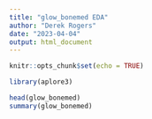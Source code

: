 ```yaml
---
title: "glow_bonemed EDA"
author: "Derek Rogers"
date: "2023-04-04"
output: html_document
---
```


```r
knitr::opts_chunk$set(echo = TRUE)
```

```r
library(aplore3)
```

```r
head(glow_bonemed)
summary(glow_bonemed)
```